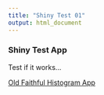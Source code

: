 ```yaml
---
title: "Shiny Test 01"
output: html_document
---
```

### Shiny Test App

Test if it works...

<a href=" https://joshmsds.shinyapps.io/HelloShiny/"> Old Faithful Histogram App</a>